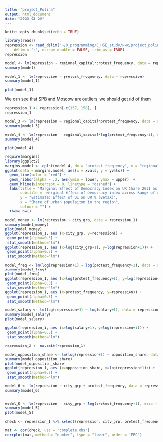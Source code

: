 ```yaml
---
title: "project_Polina"
output: html_document
date: "2023-03-29"
---
```


```r
knitr::opts_chunk$set(echo = TRUE)
```

```r
library(readr)
repression <- read_delim("~/0_programming/0_HSE_study/нис/project_polina/Data/repression.csv", 
    delim = ";", escape_double = FALSE, trim_ws = TRUE)
repression
```
```r
model <- lm(repression ~ regional_capital*protest_frequency, data = repression)
summary(model)
```
```r
model_1 <- lm(repression ~ protest_frequency, data = repression)
summary(model_1)
```
```r
plot(model_1)
```
We can see that SPB and Moscow are outliers, we should get rid of them

```r
repression_1 <- repression[-c(157, 158), ]
repression_1
```
```r
model_3 <- lm(repression ~ regional_capital*protest_frequency, data = repression_1)
summary(model_3)
```
```r
model_4 <- lm(repression ~ regional_capital*log(protest_frequency+1), data = repression_1)
summary(model_4)
```
```r
plot(model_4)
```
```r
require(margins)
library(ggplot2)
margins.model <- cplot(model_4, dx = "protest_frequency", x = "regional_capital", what = "effect", draw=F)
ggplot(data = margins.model, aes(x = xvals, y = yvals)) + 
  geom_line(color = "red") + 
  geom_ribbon(alpha = .2, aes(ymin = lower, ymax = upper)) + 
  geom_hline(yintercept = 0, linetype = "dashed") + 
  labs(title = "Marginal Effect of Democracy Index on UR Share 2011 as a Function of Share of urban populaiton in the region",
       subtitle = "Marginal Effect of Democracy Index Across Range of Share of urban populaiton in the region",
       y = "Estimated Effect of DI on UR % (BetaX)",
       x = "Share of urban populaiton in the region", 
       colour = "") +
  theme_bw()
```
```r
model_money <- lm(repression ~ city_grp, data = repression_1)
summary(model_money)
plot(model_money)
ggplot(repression_1, aes (x=city_grp, y=repression)) + 
 geom_point(alpha=0.5) +
 stat_smooth(method="lm") 
ggplot(repression_1, aes (x=log(city_grp+1), y=log(repression+1))) + 
 geom_point(alpha=0.5) +
 stat_smooth(method="lm") 
```

```r
model_freq <- lm(log(repression+1) ~ log(protest_frequency+1), data = repression_1)
summary(model_freq)
plot(model_freq)
ggplot(repression_1, aes (x=log(protest_frequency+1), y=log(repression+1))) + 
 geom_point(alpha=0.5) +
 stat_smooth(method="lm") 
ggplot(repression_1, aes (x=protest_frequency, y=repression)) + 
 geom_point(alpha=0.5) +
 stat_smooth(method="lm") 
```
```r
model_salary <- lm(log(repression+1) ~ log(salary+1), data = repression_1)
summary(model_salary)
plot(model_salary)

ggplot(repression_1, aes (x=log(salary+1), y=log(repression+1))) + 
 geom_point(alpha=0.5) +
 stat_smooth(method="lm") 
```
```r
repression_2 <- na.omit(repression_1)

model_opposition_share <- lm(log(repression+1) ~ opposition_share, data = repression_2)
summary(model_opposition_share)
plot(model_opposition_share)
ggplot(repression_1, aes (x=opposition_share, y=log(repression+1))) + 
 geom_point(alpha=0.5) +
 stat_smooth(method="lm") 
```
```r
model_6 <- lm(repression ~ city_grp + protest_frequency, data = repression_1)
summary(model_6)


model_5 <- lm(repression ~ city_grp + log(protest_frequency+1), data = repression_1)
summary(model_5)
plot(model_5)
```
```r
check <- repression_1 %>% select(repression, city_grp, protest_frequency)

mat <- cor(check, use = "complete.obs")
corrplot(mat, method = "number", type = "lower", order = "FPC")
```



